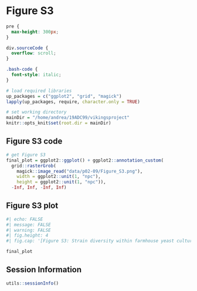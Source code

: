 # Figure S3

```css

pre {
  max-height: 300px;
}

div.sourceCode {
  overflow: scroll;
}

.bash-code {
  font-style: italic;
}


```


```r
# load required libraries
up_packages = c("ggplot2", "grid", "magick")
lapply(up_packages, require, character.only = TRUE)

# set working directory
mainDir = "/home/andrea/19ADC99/vikingsproject"
knitr::opts_knit$set(root.dir = mainDir)

```


## Figure S3 code

```r

# get Figure S3
final_plot = ggplot2::ggplot() + ggplot2::annotation_custom(
  grid::rasterGrob(
    magick::image_read("data/p02-09/Figure_S3.png"),
    width = ggplot2::unit(1, "npc"),
    height = ggplot2::unit(1, "npc")),
  -Inf, Inf, -Inf, Inf)

```


## Figure S3 plot

```r
#| echo: FALSE
#| message: FALSE
#| warning: FALSE
#| fig.height: 4
#| fig.cap: '[Figure S3: Strain diversity within farmhouse yeast cultures.]{style="color: steelblue;"}'

final_plot

```


## Session Information

:::{.callout-note collapse=true}

```r
utils::sessionInfo()
```

:::